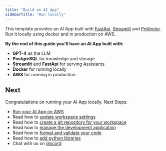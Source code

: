 ```yaml
---
title: "Build an AI App"
sidebarTitle: "Run locally"
---
```


This template provides an AI App built with [FastApi](https://fastapi.tiangolo.com/), [Streamlit](https://streamlit.io/) and [PgVector](https://github.com/pgvector/pgvector). Run it locally using docker and in production on AWS.

**By the end of this guide you'll have an AI App built with:**

- **GPT-4** as the LLM
- **PostgreSQL** for knowledge and storage
- **Streamlit** and **FastApi** for serving Assistants
- **Docker** for running locally
- **AWS** for running in production

<Snippet file="setup.mdx" />

<Snippet file="create-ai-app-codebase.mdx" />

<Snippet file="set-openai-key.mdx" />

<Snippet file="serve-ai-app-streamlit.mdx" />

<Snippet file="ai-app-pdf-assistant.mdx" />

<Snippet file="ai-app-image-assistant.mdx" />

<Snippet file="ai-app-website-assistant.mdx" />

<Snippet file="ai-app-add-data.mdx" />

<Snippet file="ai-app-how-this-app-works.mdx" />

<Snippet file="serve-ai-app-fastapi.mdx" />

<Snippet file="ai-app-build-your-ai-product.mdx" />

<Snippet file="ai-app-run-jupyter.mdx" />

<Snippet file="ai-app-delete-local-resources.mdx" />

## Next

Congratulations on running your AI App locally. Next Steps:

- [Run your AI App on AWS](/templates/ai-app/run-aws)
- Read how to [update workspace settings](/templates/how-to/workspace-settings)
- Read how to [create a git repository for your workspace](/templates/how-to/git-repo)
- Read how to [manage the development application](/templates/how-to/development-app)
- Read how to [format and validate your code](/templates/how-to/format-and-validate)
- Read how to [add python libraries](/templates/how-to/python-libraries)
- Chat with us on [discord](https://discord.gg/4MtYHHrgA8)
